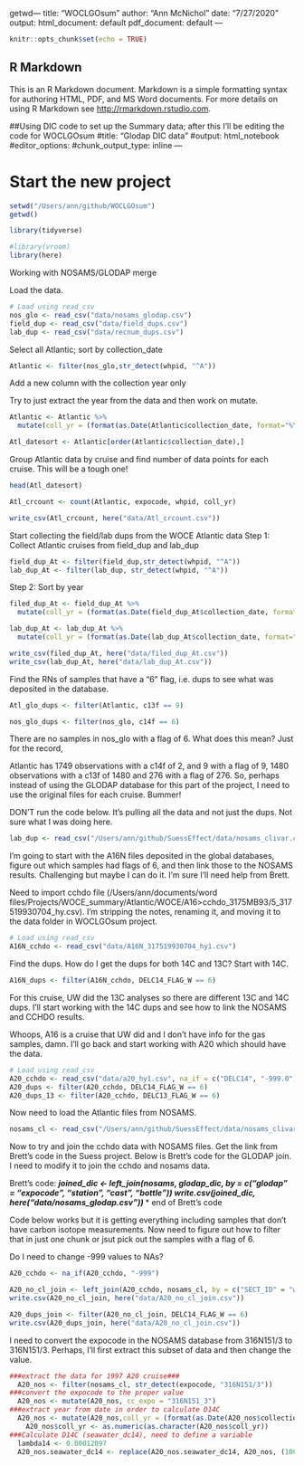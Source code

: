 getwd---
title: "WOCLGOsum"
author: "Ann McNichol"
date: "7/27/2020"
output:
  html_document: default
  pdf_document: default
---

```r
knitr::opts_chunk$set(echo = TRUE)
```

## R Markdown

This is an R Markdown document. Markdown is a simple formatting syntax for authoring HTML, PDF, and MS Word documents. For more details on using R Markdown see <http://rmarkdown.rstudio.com>.


##Using DIC code to set up the Summary data; after this I'll be editing the code for WOCLGOsum
#title: "Glodap DIC data"
#output: html_notebook
#editor_options: 
  #chunk_output_type: inline
---

# Start the new project

```r
setwd("/Users/ann/github/WOCLGOsum")
getwd()
```

```r
library(tidyverse)
```

```r
#library(vroom)
library(here)
```

Working with NOSAMS/GLODAP merge

Load the data. 

```r
# Load using read_csv
nos_glo <- read_csv("data/nosams_glodap.csv")
field_dup <- read_csv("data/field_dups.csv")
lab_dup <- read_csv("data/recnum_dups.csv")
```


Select all Atlantic; sort by collection_date

```r
Atlantic <- filter(nos_glo,str_detect(whpid, "^A"))
```

Add a new column with the collection year only

Try to just extract the year from the data and then work on mutate.



```r
Atlantic <- Atlantic %>%
  mutate(coll_yr = (format(as.Date(Atlantic$collection_date, format="%Y-%m-%d"),"%Y")))
```

```r
Atl_datesort <- Atlantic[order(Atlantic$collection_date),]
```

Group Atlantic data by cruise and find number of data points for each cruise. This will be a tough one!


```r
head(Atl_datesort)
```

```r
Atl_crcount <- count(Atlantic, expocode, whpid, coll_yr)

write_csv(Atl_crcount, here("data/Atl_crcount.csv"))
```

Start collecting the field/lab dups from the WOCE Atlantic data
Step 1: Collect Atlantic cruises from field_dup and lab_dup

```r
field_dup_At <- filter(field_dup,str_detect(whpid, "^A"))
lab_dup_At <- filter(lab_dup, str_detect(whpid, "^A"))
```

Step 2: Sort by year

```r
filed_dup_At <- field_dup_At %>%
  mutate(coll_yr = (format(as.Date(field_dup_At$collection_date, format="%Y-%m-%d"),"%Y")))

lab_dup_At <- lab_dup_At %>%
  mutate(coll_yr = (format(as.Date(lab_dup_At$collection_date, format="%Y-%m-%d"),"%Y")))

write_csv(filed_dup_At, here("data/filed_dup_At.csv"))
write_csv(lab_dup_At, here("data/lab_dup_At.csv"))
```

Find the RNs of samples that have a "6" flag, i.e. dups to see what was deposited in the database.

```r
Atl_glo_dups <- filter(Atlantic, c13f == 9)

```

```r
nos_glo_dups <- filter(nos_glo, c14f == 6)

```
There are no samples in nos_glo with a flag of 6. What does this mean? Just for the record,

Atlantic has 1749 observations with a c14f of 2, and 9 with a flag of 9, 1480 observations with a c13f of 1480 and 276 with a flag of 276. So, perhaps instead of using the GLODAP database for this part of the project, I need to use the original files for each cruise. Bummer!


DON'T run the code below. It's pulling all the data and not just the dups. Not sure what I was doing here. 
```r
lab_dup <- read_csv("/Users/ann/github/SuessEffect/data/nosams_clivar.csv")
```

I'm going to start with the A16N files deposited in the global databases, figure out which samples had flags of 6, and then link those to the NOSAMS results. Challenging but maybe I can do it. I'm sure I'll need help from Brett.

Need to import cchdo file (/Users/ann/documents/word files/Projects/WOCE_summary/Atlantic/WOCE/A16>cchdo_3175MB93/5_317519930704_hy.csv). I'm stripping the notes, renaming it, and moving it to the data folder in WOCLGOsum project.

```r
# Load using read_csv
A16N_cchdo <- read_csv("data/A16N_317519930704_hy1.csv")

```

Find the dups. How do I get the dups for both 14C and 13C? Start with 14C.

```r
A16N_dups <- filter(A16N_cchdo, DELC14_FLAG_W == 6)

```

For this cruise, UW did the 13C analyses so there are different 13C and 14C dups. I'll start working with the 14C dups and see how to link the NOSAMS and CCHDO results. 

Whoops, A16 is a cruise that UW did and I don't have info for the gas samples, damn. I'll go back and start working with A20 which should have the data. 

```r
# Load using read_csv
A20_cchdo <- read_csv("data/a20_hy1.csv", na_if = c("DELC14", "-999.0"))
A20_dups <- filter(A20_cchdo, DELC14_FLAG_W == 6)
A20_dups_13 <- filter(A20_cchdo, DELC13_FLAG_W == 6)
```
Now need to load the Atlantic files from NOSAMS. 

```r
nosams_cl <- read_csv("/Users/ann/github/SuessEffect/data/nosams_clivar.csv")
```

Now to try and join the cchdo data with NOSAMS files. Get the link from Brett's code in the Suess project. Below is Brett's code for the GLODAP join. I need to modify it to join the cchdo and nosams data. 

Brett's code: 
***joined_dic <- left_join(nosams, glodap_dic, by = c("glodap" = "expocode", "station", "cast", "bottle"))
write.csv(joined_dic, here("data/nosams_glodap.csv")) **** end of Brett's code

Code below works but it is getting everything including samples that don't have carbon isotope measurements. Now need to figure out how to filter that in just one chunk or jsut pick out the samples with a flag of 6. 

Do I need to change -999 values to NAs? 

```r
A20_cchdo <- na_if(A20_cchdo, "-999")
```

```r
A20_no_cl_join <- left_join(A20_cchdo, nosams_cl, by = c("SECT_ID" = "whpid", "STNNBR" = "station", "CASTNO" = "cast"))
write.csv(A20_no_cl_join, here("data/A20_no_cl_join.csv"))

A20_dups_join <- filter(A20_no_cl_join, DELC14_FLAG_W == 6)
write.csv(A20_dups_join, here("data/A20_no_cl_join.csv"))
```

I need to convert the expocode in the NOSAMS database from 316N151/3 to 316N151/3. Perhaps, I'll first extract this subset of data and then change the value. 

```r
###extract the data for 1997 A20 cruise###
  A20_nos <- filter(nosams_cl, str_detect(expocode, "316N151/3"))
###convert the expocode to the proper value
  A20_nos <- mutate(A20_nos, cc_expo = "316N151_3")
###extract year from date in order to calculate D14C
  A20_nos <- mutate(A20_nos,coll_yr = (format(as.Date(A20_nos$collection_date, format="%Y-%m-%d"),"%Y"))) +
    A20_nos$coll_yr <- as.numeric(as.character(A20_nos$coll_yr))
###Calculate D14C (seawater_dc14), need to define a variable
  lambda14 <- 0.00012097
  A20_nos.seawater_dc14 <- replace(A20_nos.seawater_dc14, A20_nos, (1000*(-1 + A20_nos$f_modern*exp(lambda14*(1950 - A20_nos$coll_yr)))))
  
```